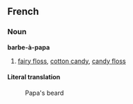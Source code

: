 ==French==
===Noun===
'''barbe-à-papa'''

# [[fairy floss]], [[cotton candy]], [[candy floss]]

====Literal translation====
:Papa's beard